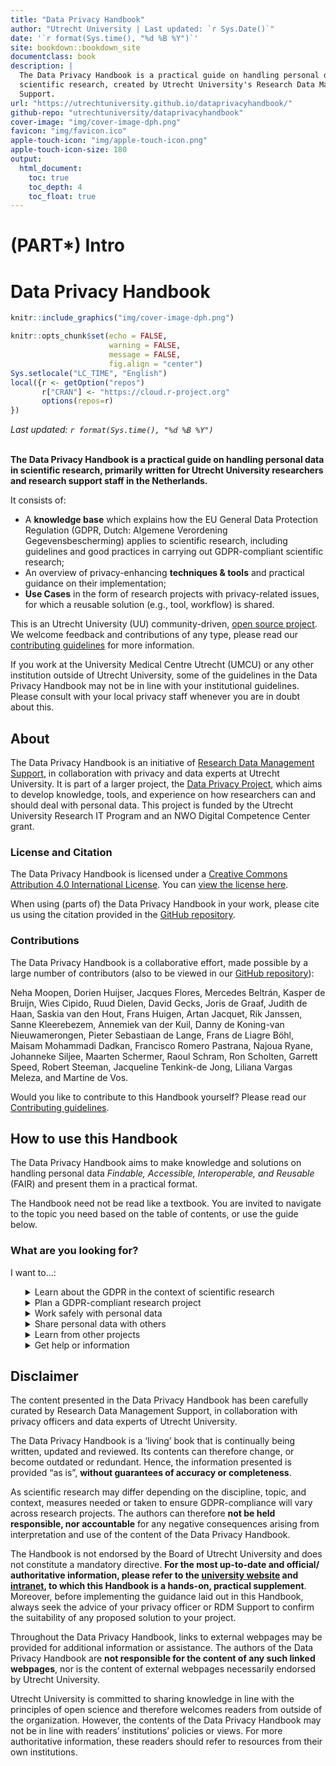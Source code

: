 --- 
title: "Data Privacy Handbook"
author: "Utrecht University | Last updated: `r Sys.Date()`"
date: '`r format(Sys.time(), "%d %B %Y")`'
site: bookdown::bookdown_site
documentclass: book
description: |
  The Data Privacy Handbook is a practical guide on handling personal data in
  scientific research, created by Utrecht University's Research Data Management 
  Support.
url: "https://utrechtuniversity.github.io/dataprivacyhandbook/"
github-repo: "utrechtuniversity/dataprivacyhandbook"
cover-image: "img/cover-image-dph.png"
favicon: "img/favicon.ico"
apple-touch-icon: "img/apple-touch-icon.png"
apple-touch-icon-size: 180
output:
  html_document:
    toc: true
    toc_depth: 4
    toc_float: true
---

# (PART\*) Intro {-} 

# Data Privacy Handbook {-}

```{r echo=FALSE}
knitr::include_graphics("img/cover-image-dph.png")
```

```{r setup, include=FALSE}
knitr::opts_chunk$set(echo = FALSE, 
                      warning = FALSE, 
                      message = FALSE,
                      fig.align = "center")
Sys.setlocale("LC_TIME", "English")
local({r <- getOption("repos")
       r["CRAN"] <- "https://cloud.r-project.org" 
       options(repos=r)
})
```
*Last updated: `r format(Sys.time(), "%d %B %Y")`*
<br><br>  

**The Data Privacy Handbook is a practical guide on handling personal data in 
scientific research, primarily written for Utrecht University researchers and 
research support staff in the Netherlands.**

It consists of:

- A **knowledge base** which explains how the EU General Data Protection 
Regulation (GDPR, Dutch: Algemene Verordening Gegevensbescherming)  applies to 
scientific research, including guidelines and good practices in carrying out 
GDPR-compliant scientific research; 
- An overview of privacy-enhancing **techniques & tools** and practical guidance 
on their implementation;
- **Use Cases** in the form of research projects with privacy-related issues, 
for which a reusable solution (e.g., tool, workflow) is shared. 

:::note
This is an Utrecht University (UU) community-driven, 
[open source project](https://github.com/UtrechtUniversity/dataprivacyhandbook){target="_blank"}.
We welcome feedback and contributions of any type, please read our 
[contributing guidelines](https://github.com/UtrechtUniversity/dataprivacyhandbook/blob/main/CONTRIBUTING.md){target="_blank"}
for more information.
:::

:::warning
If you work at the University Medical Centre Utrecht (UMCU) or any other 
institution outside of Utrecht University, some of the guidelines in the Data
Privacy Handbook may not be in line with your institutional guidelines. Please 
consult with your local privacy staff whenever you are in doubt about this.
:::

## About

The Data Privacy Handbook is an initiative of 
[Research Data Management Support](https://www.uu.nl/en/research/research-data-management){target="_blank"}, 
in collaboration with privacy and data experts at 
Utrecht University. It is part of a larger project, the
[Data Privacy Project](https://utrechtuniversity.github.io/dataprivacyproject){target="_blank"}, 
which aims to develop knowledge, tools, and experience 
on how researchers can and should deal with personal data. This project is 
funded by the Utrecht University Research IT Program and an NWO Digital 
Competence Center grant.


### License and Citation

The Data Privacy Handbook is licensed under a 
[Creative Commons Attribution 4.0 International License](https://creativecommons.org/licenses/by/4.0/){target="_blank"}. 
You can [view the license here](https://github.com/UtrechtUniversity/dataprivacyhandbook/blob/main/LICENSE.md){target="_blank}.

When using (parts of) the Data Privacy Handbook in your work, please cite us 
using the citation provided in the [GitHub repository](target="_blank").

### Contributions

The Data Privacy Handbook is a collaborative effort, made possible by a large 
number of contributors (also to be viewed in our 
[GitHub repository](https://github.com/UtrechtUniversity/dataprivacyhandbook){target="_blank"}):

Neha  Moopen, Dorien Huijser, Jacques Flores, Mercedes Beltrán, Kasper de Bruijn, 
Wies Cipido, Ruud Dielen, David Gecks, Joris de Graaf, Judith de Haan, 
Saskia van den Hout, Frans Huigen, Artan Jacquet, Rik Janssen, Sanne Kleerebezem, 
Annemiek van der Kuil, Danny de Koning-van Nieuwamerongen, 
Pieter Sebastiaan de Lange, Frans de Liagre Böhl, Maisam Mohammadi Dadkan, 
Francisco Romero Pastrana, Najoua Ryane, Johanneke Siljee, Maarten Schermer, Raoul Schram,
Ron Scholten, Garrett Speed, Robert Steeman, Jacqueline Tenkink-de Jong, 
Liliana Vargas Meleza, and Martine de Vos.

Would you like to contribute to this Handbook yourself? Please read our 
[Contributing  guidelines](https://github.com/UtrechtUniversity/dataprivacyhandbook/blob/main/CONTRIBUTING.md){target="_blank"}.


## How to use this Handbook

The Data Privacy Handbook aims to make knowledge and solutions on handling personal 
data *Findable, Accessible, Interoperable, and Reusable* (FAIR) and present them in 
a practical format.   

The Handbook need not be read like a textbook. You are invited to navigate to the 
topic you need based on the table of contents, or use the guide below.


### What are you looking for?

I want to...:

<ul style="list-style: none;">
    <li>
        <details>
            <summary>Learn about the GDPR in the context of scientific research</summary>
            <ul>
                <li><a href="#gdpr">Introduction to the GDPR</a></li>
                <li><a href="#glossary">Definitions</a></li>
            </ul>
        </details>
    </li>
    <li>
        <details>
            <summary>Plan a GDPR-compliant research project</summary>
            <ul>
                <li><a href="#privacy-by-design">Designing your research project</a></li>
                <li><a href="#legal-basis">Choosing a legal basis</a></li>
                <li><a href="#risk-assessment">Assessing the risks in your project</a>, 
                for example using a <a href="#privacy-scan">privacy scan</a>,
                                    <a href="#dpia">Data Protection Impact Assessment</a>, or
                                    <a href="#data-classification">Data classification</a></li>
                <li><a href="#privacy-notices">Informing participants</a></li>
                <li><a href="#informed-consent-forms">Obtaining consent</a></li>
                <li><a href="#data-sharing-collaboration">Collaborating on personal data</a></li>
                <li><a href="#agreements">Setting up agreements</a></li>
            </ul>
        </details>
    </li>
    <li>
        <details>
            <summary>Work safely with personal data</summary>
            <ul>
                <li><a href="#data-storage">Storing personal data</a></li>
                <li><a href="#tools-and-services">Using GDPR-compliant tools and services</a></li>
                <li><a href="#pseudonymisation-anonymisation">De-identifying personal data</a></li>
                <li><a href="#secure-computing">Securely computing personal data</a></li>
                <li><a href="#data-sharing-collaboration">Sharing personal data during research</a></li>
                <li>Using other approaches to protect personal data, such as 
                <a href="#encryption">encryption</a>, 
                <a href="#statistical-privacy">statistical privacy</a>,
                <a href="synthetic-data">synthetic data</a>, or
                <a href="data-donation">data donation</a></li>
            </ul>
        </details>
    </li>
    <li>
        <details>
            <summary>Share personal data with others</summary>
            <ul>
                <li><a href="#legal-basis">Sharing data legally</a></li>
                <li><a href="#data-sharing-collaboration">Sharing personal data during research</a></li>
                <li><a href="#pseudonymisation-anonymisation">De-identifying personal data</a></li>
                <li><a href="#secure-computing">Securely computing personal data</a></li>
                <li><a href="#tools-and-services">Using GDPR-compliant tools and services</a></li>
                <li><a href="#data-sharing-reuse">Sharing personal data for reuse</a></li>
                <li><a href="#agreements">Sharing personal data case by case</a></li>
            </ul>
        </details>
    </li>
    <li>
        <details>
            <summary>Learn from other projects</summary>
            <ul>
                <li><a href="#pet-survey">Minimising personal data in a survey</a></li>
                <li><a href="#youth-pseudonymisation">Pseudonymising different types of data</a></li>
                <li><a href="#open-science-questionnaire">Publishing metadata only</a></li>
                <li><a href="#reuse-education-data">Reusing education data for research purposes</a></li>
            </ul>
        </details>
    </li>
    <li>
        <details>
            <summary>Get help or information</summary>
            <ul>
                <li><a href="#seeking-help">Getting help at Utrecht University</a></li>
                <li><a href="#glossary">Definitions</a></li>
                <li><a href="#references">References</a></li>
            </ul>
        </details>
    </li>
</ul>


## Disclaimer

The content presented in the Data Privacy Handbook has been carefully curated by 
Research Data Management Support, in collaboration with privacy officers and 
data experts of Utrecht University.  

The Data Privacy Handbook is a ‘living’ book that is continually being written, 
updated and reviewed. Its contents can therefore change, or become outdated or 
redundant. Hence, the information presented is provided “as is”, **without 
guarantees of accuracy or completeness**.

As scientific research may differ depending on the discipline, topic, and 
context, measures needed or taken to ensure GDPR-compliance will vary across 
research projects. The authors can therefore **not be held responsible, nor 
accountable** for any negative consequences arising from interpretation and use 
of the content of the Data Privacy Handbook.

The Handbook is not endorsed by the Board of Utrecht University and does not 
constitute a mandatory directive. **For the most up-to-date and official/
authoritative information, please refer to the 
[university website](https://www.uu.nl/en/research/research-data-management){target="_blank"}
and [intranet](https://intranet.uu.nl/en/knowledge-base/privacy-at-uu){target="_blank"}, 
to which this Handbook is a hands-on, practical supplement**. Moreover, before 
implementing the guidance laid out in this Handbook, always seek the advice of 
your privacy officer or RDM Support to confirm the suitability of any proposed 
solution to your project.  

Throughout the Data Privacy Handbook, links to external webpages may be provided 
for additional information or assistance. The authors of the Data Privacy 
Handbook are **not responsible for the content of any such linked webpages**, nor 
is the content of external webpages necessarily endorsed by Utrecht University.  

Utrecht University is committed to sharing knowledge in line with the principles 
of open science and therefore welcomes readers from outside of the organization. 
However, the contents of the Data Privacy Handbook may not be in line with readers’ 
institutions’ policies or views. For more authoritative information, these 
readers should refer to resources from their own institutions.